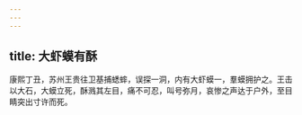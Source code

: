 ```yaml
---
---
---
```

title: 大虾蟆有酥
---



康熙丁丑，苏州王贵往卫基捕蟋蟀，误探一洞，内有大虾蟆一，羣蟆拥护之。王击以大石，大蟆立死，酥溅其左目，痛不可忍，叫号弥月，哀惨之声达于户外，至目睛突出寸许而死。